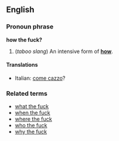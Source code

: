 ==English==
===Pronoun phrase===
'''how the fuck?'''

#(''taboo slang'') An intensive form of '''[[how]]'''.

====Translations====
*Italian: [[come cazzo]]?

===Related terms===
*[[what the fuck]]
*[[when the fuck]]
*[[where the fuck]]
*[[who the fuck]]
*[[why the fuck]]